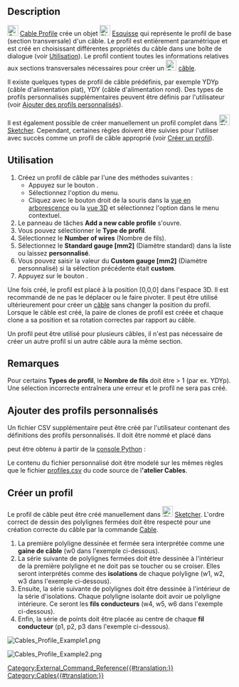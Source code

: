 <languages/>

{{Docnav/fr
|[[Cables_RemoveVertexAttachment/fr|Supprimer la connexion d'un sommet]]
|[[Cables_Cable/fr|Câble]]
|[[Cables_Workbench/fr|Cables]]
|IconL=Cables_RemoveVertexAttachment.svg
|IconR=Cables_Cable.svg
|IconC=Cables_workbench_icon.svg
}}

{{GuiCommand/fr
|Name=Cables Profile
|Name/fr=Cables Profil
|MenuLocation=Cable Wires → Cable Profile
|Workbenches=[[Cables_Workbench/fr|Cables]]
|Shortcut=
|Version=1.0
|SeeAlso=[[Cables_Cable/fr|Câble]]
}}

==Description==

[[Image:Cables_Profile.svg|24px]] [[Cables_Profile/fr|Cable Profile]] crée un objet [[Image:Sketcher_Sketch.svg|24px]] [[Sketch/fr|Esquisse]] qui représente le profil de base (section transversale) d'un câble. Le profil est entièrement paramétrique et est créé en choisissant différentes propriétés du câble dans une boîte de dialogue (voir [[#Utilisation|Utilisation]]). Le profil contient toutes les informations relatives aux sections transversales nécessaires pour créer un [[Image:Cables_Cable.svg|24px]] [[Cables_Cable/fr|câble]].

Il existe quelques types de profil de câble prédéfinis, par exemple YDYp (câble d'alimentation plat), YDY (câble d'alimentation rond). Des types de profils personnalisés supplémentaires peuvent être définis par l'utilisateur (voir [[#Ajouter_des_profils_personnalisés|Ajouter des profils personnalisés]]).

Il est également possible de créer manuellement un profil complet dans [[Image:Sketcher_Sketch.svg|24px]] [[Sketcher_Workbench/fr|Sketcher]]. Cependant, certaines règles doivent être suivies pour l'utiliser avec succès comme un profil de câble approprié (voir [[#Créer_un_profil|Créer un profil]]).

<span id="Usage"></span>
==Utilisation==

# Créez un profil de câble par l'une des méthodes suivantes :
#* Appuyez sur le bouton {{Button|[[Image:Cables_Profile.svg|16px]] [[Cables_Profile/fr|Cable Profile]]}}.
#* Sélectionnez l'option {{MenuCommand|Cables → [[Image:Cables_Profile.svg|16px]] Cable Profile}} du menu.
#* Cliquez avec le bouton droit de la souris dans la [[Tree_view/fr|vue en arborescence]] ou la [[3D_view/fr|vue 3D]] et sélectionnez l'option {{MenuCommand|Cables → [[Image:Cables_Profile.svg|16px]] Cable Profile}} dans le menu contextuel.
# Le panneau de tâches '''Add a new cable profile''' s'ouvre.
# Vous pouvez sélectionner le '''Type de profil'''.
# Sélectionnez le '''Number of wires''' (Nombre de fils).
# Sélectionnez le '''Standard gauge [mm2]''' (Diamètre standard) dans la liste ou laissez '''personnalisé'''.
# Vous pouvez saisir la valeur du '''Custom gauge [mm2]''' (Diamètre personnalisé) si la sélection précédente était '''custom'''.
# Appuyez sur le bouton {{KEY|OK}}.

Une fois créé, le profil est placé à la position [0,0,0] dans l'espace 3D. Il est recommandé de ne pas le déplacer ou le faire pivoter. Il peut être utilisé ultérieurement pour créer un [[Cables_Cable/fr|câble]] sans changer la position du profil. Lorsque le câble est créé, la paire de clones de profil est créée et chaque clone a sa position et sa rotation correctes par rapport au câble.

Un profil peut être utilisé pour plusieurs câbles, il n'est pas nécessaire de créer un autre profil si un autre câble aura la même section.

<span id="Notes"></span>
==Remarques==

Pour certains '''Types de profil''', le '''Nombre de fils''' doit être > 1 (par ex. YDYp). Une sélection incorrecte entraînera une erreur et le profil ne sera pas créé.

<span id="Adding_custom_profile_types"></span>
==Ajouter des profils personnalisés==

Un fichier CSV supplémentaire peut être créé par l'utilisateur contenant des définitions des profils personnalisés. Il doit être nommé {{incode|profiles.csv}} et placé dans

{{Code|lang=bash|code=
$FREECAD_USER_DIR/Cables/
}}

{{incode|$FREECAD_USER_DIR}} peut être obtenu à partir de la [[Python_console/fr|console Python]] :

{{Code|lang=bash|code=
FreeCAD.getUserAppDataDir()
}}

Le contenu du fichier personnalisé {{incode|profiles.csv}} doit être modelé sur les mêmes règles que le fichier [https://github.com/sargo-devel/Cables/blob/master/Resources/presets/profiles.csv profiles.csv] du code source de l''''atelier Cables'''.

<span id="Manual_profile_creation"></span>
==Créer un profil==

Le profil de câble peut être créé manuellement dans [[Image:Sketcher_Sketch.svg|24px]] [[Sketcher_Workbench/fr|Sketcher]]. L'ordre correct de dessin des polylignes fermées doit être respecté pour une création correcte du câble par la commande [[Cables_Cable/fr|Cable]].
# La première polyligne dessinée et fermée sera interprétée comme une '''gaine de câble''' (w0 dans l'exemple ci-dessous).
# La série suivante de polylignes fermées doit être dessinée à l'intérieur de la première polyligne et ne doit pas se toucher ou se croiser. Elles seront interprétés comme des '''isolations''' de chaque polyligne (w1, w2, w3 dans l'exemple ci-dessous).
# Ensuite, la série suivante de polylignes doit être dessinée à l'intérieur de la série d'isolations. Chaque polyligne isolante doit avoir ue polyligne intérieure. Ce seront les '''fils conducteurs''' (w4, w5, w6 dans l'exemple ci-dessous).
# Enfin, la série de points doit être placée au centre de chaque '''fil conducteur''' (p1, p2, p3 dans l'exemple ci-dessous).

[[Image:Cables_Profile_Example1.png]]
{{Caption|Exemple de profil triangulaire créé avec Sketcher}}

[[Image:Cables_Profile_Example2.png]]
{{Caption|Câble créé à partir du profil triangulaire}}


{{Docnav/fr
|[[Cables_RemoveVertexAttachment/fr|Supprimer la connexion d'un sommet]]
|[[Cables_Cable/fr|Câble]]
|[[Cables_Workbench/fr|Cables]]
|IconL=Cables_RemoveVertexAttachment.svg
|IconR=Cables_Cable.svg
|IconC=Cables_workbench_icon.svg
}}

[[Category:External_Command_Reference{{#translation:}}]]
[[Category:Cables{{#translation:}}]]